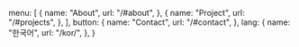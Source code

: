   menu: [
    {
      name: "About",
      url: "/#about",
    },
    {
      name: "Project",
      url: "/#projects",
    },
  ],
  button: {
    name: "Contact",
    url: "/#contact",
  },
  lang: {
    name: "한국어",
    url: "/kor/",
  },
}
